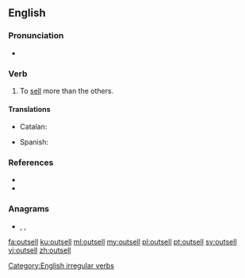 ==English==

===Pronunciation===
* {{IPA|/ɑʊtˈsɛl/|lang=en}}

===Verb===
{{en-verb|outsells|outselling|outsold}}

# To [[sell]] more than the others.

====Translations====
{{trans-top|to sell more than the others}}
* Catalan: {{t|ca|vendre's més que}}
{{trans-mid}}
* Spanish: {{t|es|venderse más que}}
{{trans-bottom}}

===References===
* {{R:Century 1911}}
* {{R:Webster 1913}}

===Anagrams===
* {{l|en|sell out}}, {{l|en|sell-out}}, {{l|en|sellout}}

[[Category:English irregular verbs]]

[[fa:outsell]]
[[ku:outsell]]
[[ml:outsell]]
[[my:outsell]]
[[pl:outsell]]
[[pt:outsell]]
[[sv:outsell]]
[[vi:outsell]]
[[zh:outsell]]